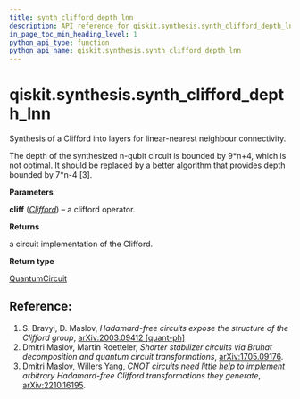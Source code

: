 ```yaml
---
title: synth_clifford_depth_lnn
description: API reference for qiskit.synthesis.synth_clifford_depth_lnn
in_page_toc_min_heading_level: 1
python_api_type: function
python_api_name: qiskit.synthesis.synth_clifford_depth_lnn
---
```


<span id="qiskit-synthesis-synth-clifford-depth-lnn" />

# qiskit.synthesis.synth\_clifford\_depth\_lnn

<Function id="qiskit.synthesis.synth_clifford_depth_lnn" isDedicatedPage={true} github="https://github.com/qiskit/qiskit/tree/stable/0.24/qiskit/synthesis/clifford/clifford_decompose_layers.py" signature="synth_clifford_depth_lnn(cliff)">
  Synthesis of a Clifford into layers for linear-nearest neighbour connectivity.

  The depth of the synthesized n-qubit circuit is bounded by 9\*n+4, which is not optimal. It should be replaced by a better algorithm that provides depth bounded by 7\*n-4 \[3].

  **Parameters**

  **cliff** ([*Clifford*](qiskit.quantum_info.Clifford "qiskit.quantum_info.Clifford")) – a clifford operator.

  **Returns**

  a circuit implementation of the Clifford.

  **Return type**

  [QuantumCircuit](qiskit.circuit.QuantumCircuit "qiskit.circuit.QuantumCircuit")

  ## Reference:

  1.  S. Bravyi, D. Maslov, *Hadamard-free circuits expose the structure of the Clifford group*, [arXiv:2003.09412 \[quant-ph\]](https://arxiv.org/abs/2003.09412)
  2.  Dmitri Maslov, Martin Roetteler, *Shorter stabilizer circuits via Bruhat decomposition and quantum circuit transformations*, [arXiv:1705.09176](https://arxiv.org/abs/1705.09176).
  3.  Dmitri Maslov, Willers Yang, *CNOT circuits need little help to implement arbitrary Hadamard-free Clifford transformations they generate*, [arXiv:2210.16195](https://arxiv.org/abs/2210.16195).
</Function>

